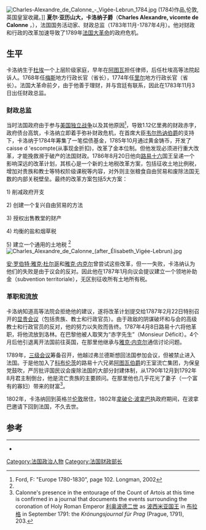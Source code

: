 {{noteTA
|1=zh-cn:卡洛纳;zh-tw:卡隆恩;
|2=zh:卡洛納;zh-tw:卡隆恩;
}}
[[File:Charles-Alexandre_de_Calonne_-_Vigée-Lebrun_1784.jpg|thumb]] (1784)作品,伦敦,英国皇室收藏。]]
'''夏尔·亚历山大，卡洛纳子爵'''（'''Charles Alexandre, vicomte de Calonne''' ，{{bd|1734年|1月20日|1802年|10月30日}}），法国国务活动家、财政总监（1783年11月-1787年4月）。他对财政和行政的改革加速导致了1789年[[法国大革命|法国大革命]]的政府危机。

== 生平 ==
卡洛纳生于[[杜埃|杜埃]]一个上层阶级家庭，早年在[[阿图瓦|阿图瓦]]担任律师，后任杜埃高等法院起诉人。1768年任[[梅斯|梅斯]]地方行政长官（省长），1774年任[[里尔|里尔]]地方行政长官（省长）。法国大革命前夕，由于他善于理财，并与宫廷有联系，因此在1783年11月3日出任财政总监。

===财政总监=== 
当时法国政府由于参与[[美国独立战争|美国独立战争]]以及其他原因<ref name="Ford, F page 102">Ford, F: "Europe 1780-1830", page 102. Longman, 2002</ref>，导致1.12亿里弗的财政赤字，政府债台高筑，卡洛纳立即着手弥补财政危机，在首席大臣[[夏尔·格拉维耶_(韦尔热纳伯爵)|韦尔热讷伯爵]]的支持下，卡洛纳于1784年筹集了一笔偿债基金，1785年10月通过黄金铸币，开发了caisse d 'escompte(从事现金折扣)，改革了金本位制。但他发现必须进行重大改革，才能挽救濒于破产的法国财政。1786年8月20日他向[[路易十六|路易十六]]国王呈递一个影响深远的改革计划，其核心是一个新的土地税改革方案，包括征收土地比例税，增加对贵族和教士等特权阶级课税等内容，对外则主张粮食自由贸易和废除法国无数的内部关税壁垒。最终的改革方案包括5大方案：

1) 削减政府开支 

2) 创建一个复兴自由贸易的方法

3) 授权出售教堂的财产

4) 均衡的盐和烟草税

5) 建立一个通用的土地税 <ref name="Ford, F page 102" />
[[Image:Charles_Alexandre_de_Calonne_(after_Élisabeth_Vigée-Lebrun).jpg|thumb]]

[[安·罗伯特·雅克·杜尔哥|安·罗伯特·雅克·杜尔哥]]和[[雅克·内克尔|雅克·内克尔]]曾尝试这些改革，但一一失败，卡洛纳认为他们的失败是由于议会的反对。因此他在1787年1月向议会提议建立一个领地补助金（subvention territoriale），无区别征收所有土地所有税。

===革职和流放===
卡洛纳知道高等法院会拒绝他的建议，遂将改革计划提交给1787年2月22日特别召开的[[显贵会议|显贵会议]]（包括贵族、教士和行政官员）。由于政敌的阴谋破坏和与会的高级教士和行政官员的反对，他的努力以失败而告终。1787年4月8日路易十六将他革职，将他流放到洛林。在巴黎他被人取笑为“赤字先生”（Monsieur Déficit）。4个月后他引退离开法国前往英国，在那里他继承与[[雅克·内克尔|雅克·内克尔]]通信讨论问题。

1789年，[[三级会议|三级会议]]筹备召开，他越过弗兰德斯想回法国参加会议，但被禁止进入法国。于是他加入了[[科布伦茨|科布伦茨]]的路易十六兄弟[[查理十世|阿图瓦伯爵]]的王室流亡集团，为保皇党鼓吹，严厉批评国民议会废除法国的大部分封建体制，从1790年12月到1792年8月君主制倒台，他是流亡贵族的主要顾问。在那里他也几乎花光了妻子（一个富有的寡妇）带来的财富<ref>Calonne's presence in the entourage of the Count of Artois at this time is confirmed in a journal that documents the events surrounding the coronation of Holy Roman Emperor [[利奥波德二世_(神圣罗马帝国)|利奥波德二世]] as [[波西米亚统治者列表|波西米亚国王]] in [[布拉格|布拉格]] in September 1791: the ''Krönungsjournal für Prag'' (Prague, 1791), 203.</ref>。

1802年，卡洛纳回到英格兰[[伦敦|伦敦]]居住，1802年[[拿破仑·波拿巴|拿破仑·波拿巴]]执政府期间，在波拿巴邀请下回到法国，不久去世。

==参考==
{{commons category|Charles Alexandre de Calonne}}
{{reflist}}
----

*{{1911}}

{{法國大革命}}

{{Authority control}}
{{DEFAULTSORT:Calonne, Charles Alexandre}}
[[Category:法国政治人物|Category:法国政治人物]]
[[Category:法国财政部长|Category:法国财政部长]]